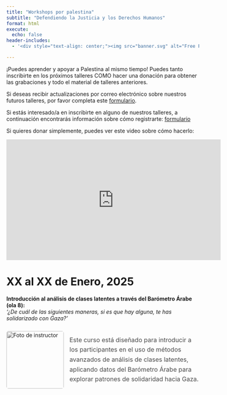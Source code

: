 ```yaml
---
title: "Workshops por palestina"
subtitle: "Defendiendo la Justicia y los Derechos Humanos"
format: html
execute:
  echo: false
header-includes:
  - '<div style="text-align: center;"><img src="banner.svg" alt="Free Palestine" style="width:100%; max-width: 800px;"></div>'

---
```


¡Puedes aprender y apoyar a Palestina al mismo tiempo! Puedes tanto inscribirte en los próximos talleres COMO hacer una donación para obtener las grabaciones y todo el material de talleres anteriores.

Si deseas recibir actualizaciones por correo electrónico sobre nuestros futuros talleres, por favor completa este [formulario]().

Si estás interesado/a en inscribirte en alguno de nuestros talleres, a continuación encontrarás información sobre cómo registrarte: [formulario](https://forms.gle/grZ4q3ayXG9kcCNZ6)

Si quieres donar simplemente, puedes ver este video sobre cómo hacerlo:

<iframe width="560" height="315" src="https://www.youtube.com/embed/66P3FNX6bHY" frameborder="0" allowfullscreen></iframe>


# XX al XX de Enero, 2025  
**Introducción al análisis de clases latentes a través del Barómetro Árabe (ola 8):**  
_'¿De cuál de las siguientes maneras, si es que hay alguna, te has solidarizado con Gaza?'_

<div style="display: flex; align-items: center; gap: 15px; margin-top: 20px;">
  <img src="https://raw.githubusercontent.com/AGSCL/CV/main/CURSO-COMPUTACION-ALONSO.jpg" alt="Foto de instructor" style="width: 150px; height: auto; filter: grayscale(100%); border-radius: 5px;">
  <p style="color: #4a4a4a; font-size: 16px; line-height: 1.6;">
    Este curso está diseñado para introducir a los participantes en el uso de métodos avanzados de análisis de clases latentes, aplicando datos del Barómetro Árabe para explorar patrones de solidaridad hacia Gaza.
  </p>
</div>